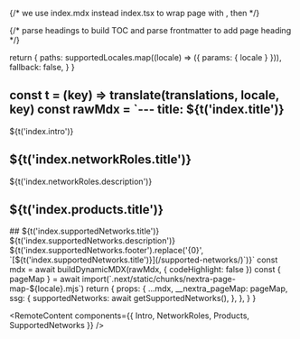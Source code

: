 {/* we use index.mdx instead index.tsx to wrap page with <MDXLayout />, then */}

{/* parse headings to build TOC and parse frontmatter to add page heading */}



  return {
    paths: supportedLocales.map((locale) => ({ params: { locale } })),
    fallback: false,
  }
}

  const t = (key) => translate(translations, locale, key)
  const rawMdx = `---
title: ${t('index.title')}
---
${t('index.intro')}
<Intro />
## ${t('index.networkRoles.title')}
${t('index.networkRoles.description')}
<NetworkRoles />
## ${t('index.products.title')}
<Products />
## ${t('index.supportedNetworks.title')}
${t('index.supportedNetworks.description')}
<SupportedNetworks />
${t('index.supportedNetworks.footer').replace('{0}', `[${t('index.supportedNetworks.title')}](/supported-networks/)`)}`
  const mdx = await buildDynamicMDX(rawMdx, { codeHighlight: false })
  const { pageMap } = await import(`.next/static/chunks/nextra-page-map-${locale}.mjs`)
  return {
    props: {
      ...mdx,
      __nextra_pageMap: pageMap,
      ssg: {
        supportedNetworks: await getSupportedNetworks(),
      },
    },
  }
}

<RemoteContent components={{ Intro, NetworkRoles, Products, SupportedNetworks }} />
